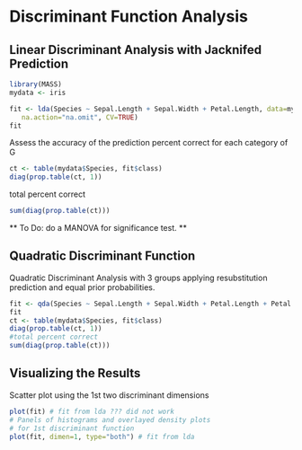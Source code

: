 Discriminant Function Analysis 
========================================================

Linear Discriminant Analysis with Jacknifed Prediction
-------------------------------------------------------
```r
library(MASS)
mydata <- iris

fit <- lda(Species ~ Sepal.Length + Sepal.Width + Petal.Length, data=mydata,
   na.action="na.omit", CV=TRUE)
fit
```
Assess the accuracy of the prediction percent correct for each category of G

```r
ct <- table(mydata$Species, fit$class)
diag(prop.table(ct, 1))
```
total percent correct
```r
sum(diag(prop.table(ct)))
```

** To Do: do a MANOVA for significance test. ** 

Quadratic Discriminant Function
-------------------------------

Quadratic Discriminant Analysis with 3 groups applying resubstitution prediction and equal prior probabilities.
```r
fit <- qda(Species ~ Sepal.Length + Sepal.Width + Petal.Length + Petal.Width, data=na.omit(mydata), prior=c(1,1,1)/3)
fit
ct <- table(mydata$Species, fit$class)
diag(prop.table(ct, 1))
#total percent correct
sum(diag(prop.table(ct)))
```

Visualizing the Results
-----------------------
Scatter plot using the 1st two discriminant dimensions

```r
plot(fit) # fit from lda ??? did not work
# Panels of histograms and overlayed density plots
# for 1st discriminant function
plot(fit, dimen=1, type="both") # fit from lda 
```
